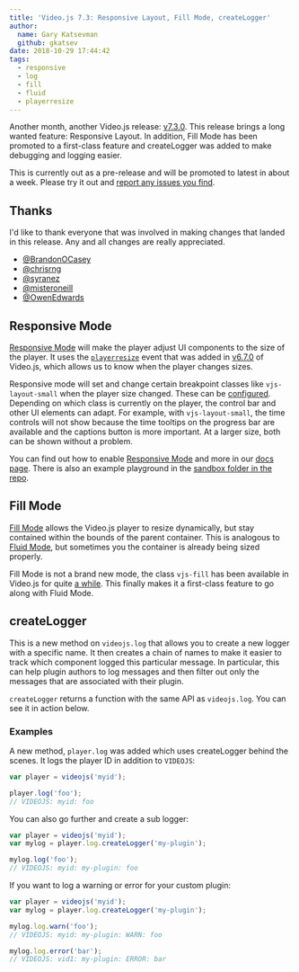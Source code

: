 ```yaml
---
title: 'Video.js 7.3: Responsive Layout, Fill Mode, createLogger'
author:
  name: Gary Katsevman
  github: gkatsev
date: 2018-10-29 17:44:42
tags:
  - responsive
  - log
  - fill
  - fluid
  - playerresize
---
```


Another month, another Video.js release: [v7.3.0](https://github.com/videojs/video.js/releases/tag/v7.3.0). This release brings a long wanted feature: Responsive Layout.
In addition, Fill Mode has been promoted to a first-class feature and createLogger was added to make debugging and logging easier.

This is currently out as a pre-release and will be promoted to latest in about a week. Please try it out and [report any issues you find](https://github.com/videojs/video.js/issues/new).

## Thanks
I'd like to thank everyone that was involved in making changes that landed in this release. Any and all changes are really appreciated.

- [@BrandonOCasey](https://github.com/BrandonOCasey)
- [@chrisrng](https://github.com/chrisrng)
- [@syranez](https://github.com/syranez)
- [@misteroneill](https://github.com/misteroneill)
- [@OwenEdwards](https://github.com/OwenEdwards)

## Responsive Mode
[Responsive Mode](https://docs.videojs.com/tutorial-layout.html#responsive-mode) will make the player adjust UI components to the size of the player. It uses the [<code>playerresize</code>](https://github.com/videojs/video.js/pull/4864) event that was added in [v6.7.0](https://github.com/videojs/video.js/releases/tag/v6.7.0) of Video.js, which allows us to know when the player changes sizes.

Responsive mode will set and change certain breakpoint classes like `vjs-layout-small` when the player size changed. These can be [configured](https://docs.videojs.com/tutorial-layout.html#customizing-breakpoints). Depending on which class is currently on the player, the control bar and other UI elements can adapt. For example, with `vjs-layout-small`, the time controls will not show because the time tooltips on the progress bar are available and the captions button is more important. At a larger size, both can be shown without a problem.

You can find out how to enable [Responsive Mode](https://docs.videojs.com/tutorial-layout.html#responsive-mode) and more in our [docs page](https://docs.videojs.com/tutorial-layout.html#responsive-mode). There is also an example playground in the [sandbox folder in the repo](https://github.com/videojs/video.js/blob/master/sandbox/responsive.html.example).

## Fill Mode
[Fill Mode](https://docs.videojs.com/tutorial-layout.html#fill-mode) allows the Video.js player to resize dynamically, but stay contained within the bounds of the parent container. This is analogous to [Fluid Mode](https://docs.videojs.com/tutorial-layout.html#fluid-mode), but sometimes you the container is already being sized properly.

Fill Mode is not a brand new mode, the class `vjs-fill` has been available in Video.js for quite [a while](https://github.com/videojs/video.js/commit/2fc8968002cf2f40128c39699c3ffbaac73fc9ed#diff-6be43b1f61c2cbcb90c6cb4a762ad527R64). This finally makes it a first-class feature to go along with Fluid Mode.

## createLogger
This is a new method on `videojs.log` that allows you to create a new logger with a specific name. It then creates a chain of names to make it easier to track which component logged this particular message. In particular, this can help plugin authors to log messages and then filter out only the messages that are associated with their plugin.

`createLogger` returns a function with the same API as `videojs.log`. You can see it in action below.

### Examples
A new method, `player.log` was added which uses createLogger behind the scenes. It logs the player ID in addition to `VIDEOJS`:

```js
var player = videojs('myid');

player.log('foo');
// VIDEOJS: myid: foo
```

You can also go further and create a sub logger:

```js
var player = videojs('myid');
var mylog = player.log.createLogger('my-plugin');

mylog.log('foo');
// VIDEOJS: myid: my-plugin: foo
```

If you want to log a warning or error for your custom plugin:

```js
var player = videojs('myid');
var mylog = player.log.createLogger('my-plugin');

mylog.log.warn('foo');
// VIDEOJS: myid: my-plugin: WARN: foo

mylog.log.error('bar');
// VIDEOJS: vid1: my-plugin: ERROR: bar
```
